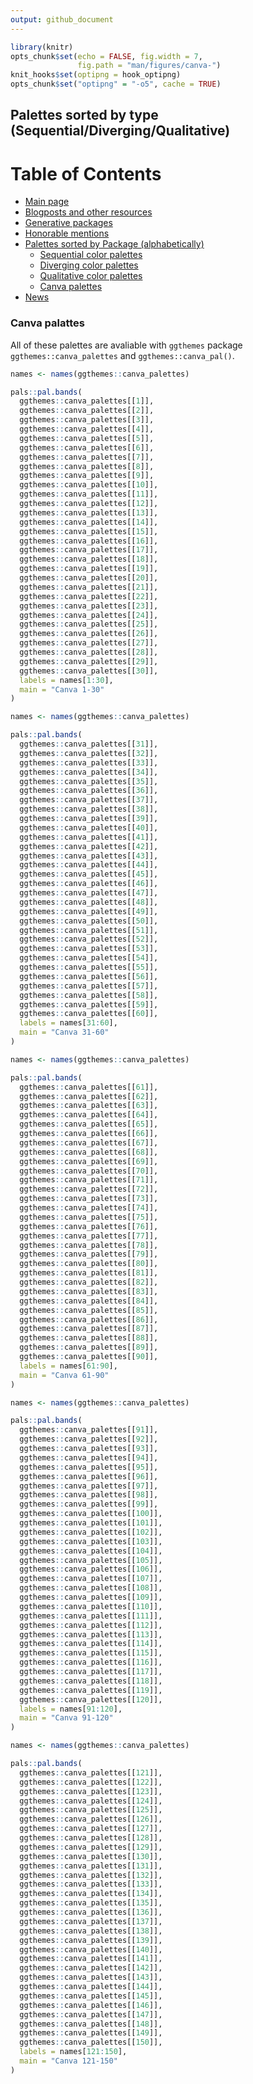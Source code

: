 ```yaml
---
output: github_document
---
```


<!-- README.md is generated from README.Rmd. Please edit that file -->

```r
library(knitr)
opts_chunk$set(echo = FALSE, fig.width = 7,
               fig.path = "man/figures/canva-")
knit_hooks$set(optipng = hook_optipng)
opts_chunk$set("optipng" = "-o5", cache = TRUE)
```

## Palettes sorted by type (Sequential/Diverging/Qualitative)

Table of Contents
=================
  * [Main page](README.md#comprehensive-list-of-color-palettes-in-r)
  * [Blogposts and other resources](README.md#blogposts-and-other-resources)
  * [Generative packages](README.md#generative-packages)
  * [Honorable mentions](README.md#honorable-mentions)
  * [Palettes sorted by Package (alphabetically)](README.md#palettes-sorted-by-package-alphabetically)
    * [Sequential color palettes](#sequential-color-palettes)
    * [Diverging color palettes](#diverging-color-palettes)
    * [Qualitative color palettes](#qualitative-color-palettes)
    * [Canva palettes](canva.md)
  * [News](NEWS.md)

### Canva palattes

All of these palettes are avaliable with `ggthemes` package `ggthemes::canva_palettes` and `ggthemes::canva_pal()`.

```r
names <- names(ggthemes::canva_palettes)

pals::pal.bands(
  ggthemes::canva_palettes[[1]],
  ggthemes::canva_palettes[[2]],
  ggthemes::canva_palettes[[3]],
  ggthemes::canva_palettes[[4]],
  ggthemes::canva_palettes[[5]],
  ggthemes::canva_palettes[[6]],
  ggthemes::canva_palettes[[7]],
  ggthemes::canva_palettes[[8]],
  ggthemes::canva_palettes[[9]],
  ggthemes::canva_palettes[[10]],
  ggthemes::canva_palettes[[11]],
  ggthemes::canva_palettes[[12]],
  ggthemes::canva_palettes[[13]],
  ggthemes::canva_palettes[[14]],
  ggthemes::canva_palettes[[15]],
  ggthemes::canva_palettes[[16]],
  ggthemes::canva_palettes[[17]],
  ggthemes::canva_palettes[[18]],
  ggthemes::canva_palettes[[19]],
  ggthemes::canva_palettes[[20]],
  ggthemes::canva_palettes[[21]],
  ggthemes::canva_palettes[[22]],
  ggthemes::canva_palettes[[23]],
  ggthemes::canva_palettes[[24]],
  ggthemes::canva_palettes[[25]],
  ggthemes::canva_palettes[[26]],
  ggthemes::canva_palettes[[27]],
  ggthemes::canva_palettes[[28]],
  ggthemes::canva_palettes[[29]],
  ggthemes::canva_palettes[[30]],
  labels = names[1:30],
  main = "Canva 1-30"
)
```

```r
names <- names(ggthemes::canva_palettes)

pals::pal.bands(
  ggthemes::canva_palettes[[31]],
  ggthemes::canva_palettes[[32]],
  ggthemes::canva_palettes[[33]],
  ggthemes::canva_palettes[[34]],
  ggthemes::canva_palettes[[35]],
  ggthemes::canva_palettes[[36]],
  ggthemes::canva_palettes[[37]],
  ggthemes::canva_palettes[[38]],
  ggthemes::canva_palettes[[39]],
  ggthemes::canva_palettes[[40]],
  ggthemes::canva_palettes[[41]],
  ggthemes::canva_palettes[[42]],
  ggthemes::canva_palettes[[43]],
  ggthemes::canva_palettes[[44]],
  ggthemes::canva_palettes[[45]],
  ggthemes::canva_palettes[[46]],
  ggthemes::canva_palettes[[47]],
  ggthemes::canva_palettes[[48]],
  ggthemes::canva_palettes[[49]],
  ggthemes::canva_palettes[[50]],
  ggthemes::canva_palettes[[51]],
  ggthemes::canva_palettes[[52]],
  ggthemes::canva_palettes[[53]],
  ggthemes::canva_palettes[[54]],
  ggthemes::canva_palettes[[55]],
  ggthemes::canva_palettes[[56]],
  ggthemes::canva_palettes[[57]],
  ggthemes::canva_palettes[[58]],
  ggthemes::canva_palettes[[59]],
  ggthemes::canva_palettes[[60]],
  labels = names[31:60],
  main = "Canva 31-60"
)
```

```r
names <- names(ggthemes::canva_palettes)

pals::pal.bands(
  ggthemes::canva_palettes[[61]],
  ggthemes::canva_palettes[[62]],
  ggthemes::canva_palettes[[63]],
  ggthemes::canva_palettes[[64]],
  ggthemes::canva_palettes[[65]],
  ggthemes::canva_palettes[[66]],
  ggthemes::canva_palettes[[67]],
  ggthemes::canva_palettes[[68]],
  ggthemes::canva_palettes[[69]],
  ggthemes::canva_palettes[[70]],
  ggthemes::canva_palettes[[71]],
  ggthemes::canva_palettes[[72]],
  ggthemes::canva_palettes[[73]],
  ggthemes::canva_palettes[[74]],
  ggthemes::canva_palettes[[75]],
  ggthemes::canva_palettes[[76]],
  ggthemes::canva_palettes[[77]],
  ggthemes::canva_palettes[[78]],
  ggthemes::canva_palettes[[79]],
  ggthemes::canva_palettes[[80]],
  ggthemes::canva_palettes[[81]],
  ggthemes::canva_palettes[[82]],
  ggthemes::canva_palettes[[83]],
  ggthemes::canva_palettes[[84]],
  ggthemes::canva_palettes[[85]],
  ggthemes::canva_palettes[[86]],
  ggthemes::canva_palettes[[87]],
  ggthemes::canva_palettes[[88]],
  ggthemes::canva_palettes[[89]],
  ggthemes::canva_palettes[[90]],
  labels = names[61:90],
  main = "Canva 61-90"
)
```

```r
names <- names(ggthemes::canva_palettes)

pals::pal.bands(
  ggthemes::canva_palettes[[91]],
  ggthemes::canva_palettes[[92]],
  ggthemes::canva_palettes[[93]],
  ggthemes::canva_palettes[[94]],
  ggthemes::canva_palettes[[95]],
  ggthemes::canva_palettes[[96]],
  ggthemes::canva_palettes[[97]],
  ggthemes::canva_palettes[[98]],
  ggthemes::canva_palettes[[99]],
  ggthemes::canva_palettes[[100]],
  ggthemes::canva_palettes[[101]],
  ggthemes::canva_palettes[[102]],
  ggthemes::canva_palettes[[103]],
  ggthemes::canva_palettes[[104]],
  ggthemes::canva_palettes[[105]],
  ggthemes::canva_palettes[[106]],
  ggthemes::canva_palettes[[107]],
  ggthemes::canva_palettes[[108]],
  ggthemes::canva_palettes[[109]],
  ggthemes::canva_palettes[[110]],
  ggthemes::canva_palettes[[111]],
  ggthemes::canva_palettes[[112]],
  ggthemes::canva_palettes[[113]],
  ggthemes::canva_palettes[[114]],
  ggthemes::canva_palettes[[115]],
  ggthemes::canva_palettes[[116]],
  ggthemes::canva_palettes[[117]],
  ggthemes::canva_palettes[[118]],
  ggthemes::canva_palettes[[119]],
  ggthemes::canva_palettes[[120]],
  labels = names[91:120],
  main = "Canva 91-120"
)
```

```r
names <- names(ggthemes::canva_palettes)

pals::pal.bands(
  ggthemes::canva_palettes[[121]],
  ggthemes::canva_palettes[[122]],
  ggthemes::canva_palettes[[123]],
  ggthemes::canva_palettes[[124]],
  ggthemes::canva_palettes[[125]],
  ggthemes::canva_palettes[[126]],
  ggthemes::canva_palettes[[127]],
  ggthemes::canva_palettes[[128]],
  ggthemes::canva_palettes[[129]],
  ggthemes::canva_palettes[[130]],
  ggthemes::canva_palettes[[131]],
  ggthemes::canva_palettes[[132]],
  ggthemes::canva_palettes[[133]],
  ggthemes::canva_palettes[[134]],
  ggthemes::canva_palettes[[135]],
  ggthemes::canva_palettes[[136]],
  ggthemes::canva_palettes[[137]],
  ggthemes::canva_palettes[[138]],
  ggthemes::canva_palettes[[139]],
  ggthemes::canva_palettes[[140]],
  ggthemes::canva_palettes[[141]],
  ggthemes::canva_palettes[[142]],
  ggthemes::canva_palettes[[143]],
  ggthemes::canva_palettes[[144]],
  ggthemes::canva_palettes[[145]],
  ggthemes::canva_palettes[[146]],
  ggthemes::canva_palettes[[147]],
  ggthemes::canva_palettes[[148]],
  ggthemes::canva_palettes[[149]],
  ggthemes::canva_palettes[[150]],
  labels = names[121:150],
  main = "Canva 121-150"
)
```